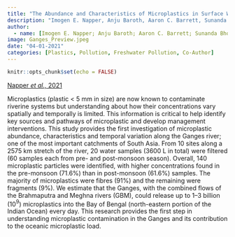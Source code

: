 ```yaml
---
title: "The Abundance and Characteristics of Microplastics in Surface Water in the Transboundary Ganges River"
description: "Imogen E. Napper, Anju Baroth, Aaron C. Barrett, Sunanda Bhola. Gawsia W. Chowdhuryd, Bede F.R. Davies, Emily M. Duncan, Sumit Kumar, Sarah E. Nelms, Md Nazmul Hasan Niloy, Bushra Nishat, Taylor Maddalene, Richard C. Thompson & Heather Koldewey."
author:
  - name: [Imogen E. Napper; Anju Baroth; Aaron C. Barrett; Sunanda Bhola. Gawsia W. Chowdhuryd; Bede Ffinian Rowe Davies; Emily M. Duncan; Sumit Kumar; Sarah E. Nelms; Md Nazmul Hasan Niloy; Bushra Nishat; Taylor Maddalene; Richard C. Thompson; Heather Koldewey]
image: Ganges_Preview.jpeg
date: "04-01-2021"
categories: [Plastics, Pollution, Freshwater Pollution, Co-Author]
---
```


```r
knitr::opts_chunk$set(echo = FALSE)
```

[Napper *et al.,* 2021](https://www.sciencedirect.com/science/article/pii/S0269749120370378)

Microplastics (plastic < 5 mm in size) are now known to contaminate riverine systems but understanding about how their concentrations vary spatially and temporally is limited. This information is critical to help identify key sources and pathways of microplastic and develop management interventions. This study provides the first investigation of microplastic abundance, characteristics and temporal variation along the Ganges river; one of the most important catchments of South Asia. From 10 sites along a 2575 km stretch of the river, 20 water samples (3600 L in total) were filtered (60 samples each from pre- and post-monsoon season). Overall, 140 microplastic particles were identified, with higher concentrations found in the pre-monsoon (71.6%) than in post-monsoon (61.6%) samples. The majority of microplastics were fibres (91%) and the remaining were fragments (9%). We estimate that the Ganges, with the combined flows of the Brahmaputra and Meghna rivers (GBM), could release up to 1–3 billion (10$^9$) microplastics into the Bay of Bengal (north-eastern portion of the Indian Ocean) every day. This research provides the first step in understanding microplastic contamination in the Ganges and its contribution to the oceanic microplastic load.


